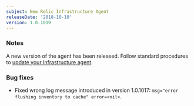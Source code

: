 ```yaml
---
subject: New Relic Infrastructure Agent
releaseDate: '2018-10-10'
version: 1.0.1019
---
```


### Notes

A new version of the agent has been released. Follow standard procedures to [update your Infrastructure agent](/docs/infrastructure/new-relic-infrastructure/installation/update-infrastructure-agent).

### Bug fixes

* Fixed wrong log message introduced in version 1.0.1017: `msg="error flushing inventory to cache" error=<nil>`.
